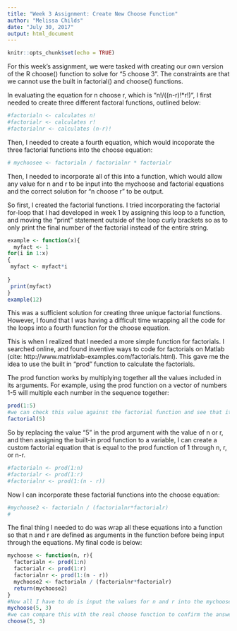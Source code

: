 ---
title: "Week 3 Assignment: Create New Choose Function"
author: "Melissa Childs"
date: "July 30, 2017"
output: html_document
---

```{r setup, include=FALSE}
knitr::opts_chunk$set(echo = TRUE)
```


For this week's assignment, we were tasked with creating our own version of the R choose() function to solve for "5 choose 3". The constraints are that we cannot use the built in factorial() and choose() functions.

In evaluating the equation for n choose r, which is "n!/((n-r)!*r!)", I first needed to create three different factoral functions, outlined below:

```{r}
#factorialn <- calculates n!
#factorialr <- calculates r!
#factorialnr <- calculates (n-r)!
```

Then, I needed to create a fourth equation, which would incoporate the three factorial functions into the choose equation:
```{r}
# mychoosee <- factorialn / factorialnr * factorialr
```
Then, I needed to incorporate all of this into a function, which would allow any value for n and r to be input into the mychoose and factorial equations and the correct solution for "n choose r" to be output.

So first, I created the factorial functions. I tried incorporating the factorial for-loop that I had developed in week 1 by assigning this loop to a function, and moving the "print" statement outside of the loop curly brackets so as to only print the final number of the factorial instead of the entire string.

```{r}
example <- function(x){
  myfact <- 1
for(i in 1:x)
{
 myfact <- myfact*i
 
}
 print(myfact)
}
example(12)
```

This was a sufficient solution for creating three unique factorial functions. However, I found that I was having a difficult time wrapping all the code for the loops into a fourth function for the choose equation.

This is when I realized that I needed a more simple function for factorials. I searched online, and found inventive ways to code for factorials on Matlab (cite: http://www.matrixlab-examples.com/factorials.html). This gave me the idea to use the built in "prod" function to calculate the factorials. 

The prod function works by multiplying together all the values included in its arguments. For example, using the prod function on a vector of numbers 1-5 will multiple each number in the sequence together:
```{r}
prod(1:5)
#we can check this value against the factorial function and see that it's correct, which it is
factorial(5)
```
So by replacing the value "5" in the prod argument with the value of n or r, and then assigning the built-in prod function to a variable, I can create a custom factorial equation that is equal to the prod function of 1 through n, r, or n-r.
```{r}
#factorialn <- prod(1:n)
#factorialr <- prod(1:r)
#factorialnr <- prod(1:(n - r))
```
Now I can incorporate these factorial functions into the choose equation:
```{r}
#mychoose2 <- factorialn / (factorialnr*factorialr)
# 
```
The final thing I needed to do was wrap all these equations into a function so that n and r are defined as arguments in the function before being input through the equations. My final code is below:
```{r}
mychoose <- function(n, r){
  factorialn <- prod(1:n)
  factorialr <- prod(1:r)
  factorialnr <- prod(1:(n - r))
  mychoose2 <- factorialn / (factorialnr*factorialr)
  return(mychoose2)
}
#Now all I have to do is input the values for n and r into the mychoose function 
mychoose(5, 3)
#we can compare this with the real choose function to confirm the answer
choose(5, 3)
```

